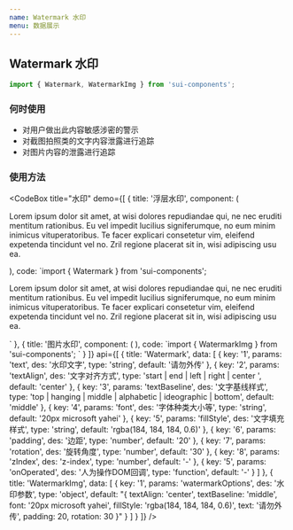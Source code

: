 ```yaml
---
name: Watermark 水印
menu: 数据展示
---
```



## Watermark 水印

```js
import { Watermark, WatermarkImg } from 'sui-components';
```

### 何时使用

- 对用户做出此内容敏感涉密的警示
- 对截图拍照类的文字内容泄露进行追踪
- 对图片内容的泄露进行追踪

### 使用方法

<CodeBox
  title="水印"
  demo={[
    {
      title: '浮层水印',
      component: (
        <div>
          <p>
            Lorem ipsum dolor sit amet, at wisi dolores repudiandae qui, ne nec
            eruditi mentitum rationibus. Eu vel impedit lucilius signiferumque,
            no eum minim inimicus vituperatoribus. Te facer explicari consetetur
            vim, eleifend expetenda tincidunt vel no. Zril regione placerat sit
            in, wisi adipiscing usu ea.
          </p>
          <Watermark
            text="我是水印"
            font="20px"
            fillStyle="rgba(0, 184, 184, 0.6)"
            rotation={30}
          />
        </div>
      ),
      code: `import { Watermark } from 'sui-components';
<p>
    Lorem ipsum dolor sit amet, at wisi dolores repudiandae qui, ne nec eruditi
    mentitum rationibus. Eu vel impedit lucilius signiferumque, no eum minim
    inimicus vituperatoribus. Te facer explicari consetetur vim, eleifend
    expetenda tincidunt vel no. Zril regione placerat sit in, wisi adipiscing
    usu ea.
</p>
<Watermark
  text="我是水印"
  font="20px"
  fillStyle="rgba(0, 184, 184, 0.6)"
  rotation={30}
/>`
    },
    {
      title: '图片水印',
      component: (
        <WatermarkImg
          watermarkOptions={{
            rotation: 30
          }}
          src="https://ss1.baidu.com/6ONXsjip0QIZ8tyhnq/it/u=1322383906,3147119560&fm=173&app=49&f=JPEG?w=640&h=418&s=E37B30C48E0224D675A0019A03005098"
          alt="tu"
          style={{ width: '100%' }}
        />
      ),
      code: `import { WatermarkImg } from 'sui-components';
<WatermarkImg
    watermarkOptions={{
      rotation: 30
    }}
    src="https://ss1.baidu.com/6ONXsjip0QIZ8tyhnq/it/u=1322383906,3147119560&fm=173&app=49&f=JPEG?w=640&h=418&s=E37B30C48E0224D675A0019A03005098"
    alt="tu"
    style={{ width: '100%' }}
/>`
    }
  ]}
  api={[
    {
      title: 'Watermark',
      data: [
        {
          key: '1',
          params: 'text',
          des: '水印文字',
          type: 'string',
          default: '请勿外传'
        },
        {
          key: '2',
          params: 'textAlign',
          des: '文字对齐方式',
          type: 'start | end | left | right | center ',
          default: 'center'
        },
        {
          key: '3',
          params: 'textBaseline',
          des: '文字基线样式',
          type: 'top | hanging | middle | alphabetic | ideographic | bottom',
          default: 'middle'
        },
        {
          key: '4',
          params: 'font',
          des: '字体种类大小等',
          type: 'string',
          default: '20px microsoft yahei'
        },
        {
          key: '5',
          params: 'fillStyle',
          des: '文字填充样式',
          type: 'string',
          default: 'rgba(184, 184, 184, 0.6)'
        },
        {
          key: '6',
          params: 'padding',
          des: '边距',
          type: 'number',
          default: '20'
        },
        {
          key: '7',
          params: 'rotation',
          des: '旋转角度',
          type: 'number',
          default: '30'
        },
        {
          key: '8',
          params: 'zIndex',
          des: 'z-index',
          type: 'number',
          default: '-'
        },
        {
          key: '5',
          params: 'onOperated',
          des: '人为操作DOM回调',
          type: 'function',
          default: '-'
        }
      ]
    },
    {
      title: 'WatermarkImg',
      data: [
        {
          key: '1',
          params: 'watermarkOptions',
          des: '水印参数',
          type: 'object',
          default:
            "{ textAlign: 'center', textBaseline: 'middle', font: '20px microsoft yahei', fillStyle: 'rgba(184, 184, 184, 0.6)', text: '请勿外传', padding: 20, rotation: 30 }"
        }
      ]
    }
  ]}
/>

